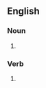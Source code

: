 ==English==

===Noun===
{{head|en|noun form}}

# {{plural of|en|fadge}}

===Verb===
{{head|en|verb form}}

# {{en-third-person singular of|fadge}}